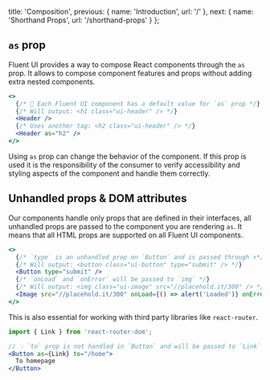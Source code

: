
  title: 'Composition',
  previous: { name: 'Introduction', url: '/' },
  next: { name: 'Shorthand Props', url: '/shorthand-props' }
};

## `as` prop

Fluent UI provides a way to compose React components through the `as` prop. It allows to compose component features and props without adding extra nested components.

```jsx
<>
  {/* 🧱 Each Fluent UI component has a default value for `as` prop */}
  {/* Will output: <h1 class="ui-header" /> */}
  <Header />
  {/* Uses another tag: <h2 class="ui-header" /> */}
  <Header as="h2" />
</>
```

<Alert warning>
  <p>
    Using <code>as</code> prop can change the behavior of the component. If this prop is used it is the responsibility of the consumer to
    verify accessibility and styling aspects of the component and handle them correctly.
  </p>
</Alert>

## Unhandled props & DOM attributes

Our components handle only props that are defined in their interfaces, all unhandled props are passed to the component you are rendering `as`. It means that all HTML props are supported on all Fluent UI components.

```jsx
<>
  {/* `type` is an unhandled prop on `Button` and is passed through ⬇️*/}
  {/* Will output: <button class="ui-button" type="submit" /> */}
  <Button type="submit" />
  {/* `onLoad` and `onError` will be passed to `img` */}
  {/* Will output: <img class="ui-image" src="//placehold.it/300" /> */}
  <Image src="//placehold.it/300" onLoad={() => alert('Loaded')} onError={() => alert('Error')} />
</>
```

This is also essential for working with third party libraries like `react-router`.

```jsx
import { Link } from 'react-router-dom';

// 💡 `to` prop is not handled in `Button` and will be passed to `Link` component
<Button as={Link} to="/home">
  To homepage
</Button>
```

